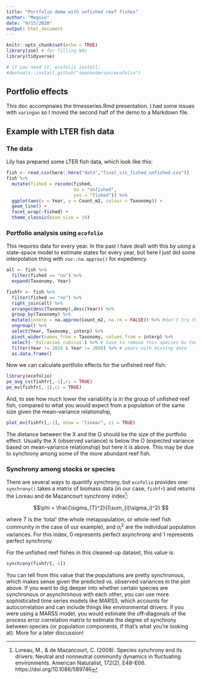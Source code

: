 ---
title: "Portfolio demo with unfished reef fishes"
author: "Megsie"
date: "9/15/2020"
output: html_document
---

```{r setup, include=FALSE}
knitr::opts_chunk$set(echo = TRUE)
library(zoo) # for filling NAs
library(tidyverse)

# if you need it, ecofolio install:
#devtools::install_github("seananderson/ecofolio")
```

## Portfolio effects

This doc accompnaies the timesseries.Rmd presentation. I had some issues with `xaringan` so I moved the second half of the demo to a Markdown file. 

## Example with LTER fish data

### The data

Lily has prepared some LTER fish data, which look like this:
```{r echo=FALSE, eval=TRUE, tidy=FALSE}
fish <- read.csv(here::here("data","final_six_fished_unfished.csv"))
fish %>%
  mutate(fished = recode(fished, 
                         no = "unfished",
                         yes = "fished")) %>%
  ggplot(aes(x = Year, y = Count_m2, colour = Taxonomy)) +
  geom_line() +
  facet_wrap(~fished) +
  theme_classic(base_size = 16)
```

### Portfolio analysis using `ecofolio`

This requires data for every year. In the past I have dealt with this by using a state-space model to estimate states for every year, but here I just did some interpolation thing with `zoo::na.approx()` for expediency.

```{r echo=FALSE}

all <- fish %>% 
  filter(fished == "no") %>%
  expand(Taxonomy, Year)

fishfr <- fish %>%
  filter(fished == "no") %>%
  right_join(all) %>%
  arrange(desc(Taxonomy),desc(Year)) %>%
  group_by(Taxonomy) %>%
  mutate(interp = na.approx(Count_m2, na.rm = FALSE)) %>% #don't try this at home! not sure if it is recommended for fill in NAs
  ungroup() %>%
  select(Year, Taxonomy, interp) %>%
  pivot_wider(names_from = Taxonomy, values_from = interp) %>%
  select(-`Ostracion cubicus`) %>% # have to remove this species bc too many missing yrs
  filter(Year != 2018 & Year != 2006) %>% # years with missing data
  as.data.frame()

```

Now we can calculate portfolio effects for the unfished reef fish:

```{r}
library(ecofolio)
pe_avg_cv(fishfr[,-1],ci = TRUE)
pe_mv(fishfr[,-1],ci = TRUE)
```

And, to see how much lower the variability is in the group of unfished reef fish, compared to what you would expect from a population of the same size given the mean-variance relationship, 

```{r}
plot_mv(fishfr[,-1], show = "linear", ci = TRUE)
```

The distance between the X and the O should be the size of the portfolio effect. Usually the X (observed variance) is below the O (expected variance based on mean-variance relationship) but here it is above. This may be due to synchrony among some of the more abundant reef fish. 

### Synchrony among stocks or species
There are several ways to quantify synchrony, but `ecofolio` provides one:  `synchrony()` takes a matrix of biomass data (in our case, `fishfr`) and returns the Loreau and de Mazancourt synchrony index^[Loreau, M., & de Mazancourt, C. (2008). Species synchrony and its drivers: Neutral and nonneutral community dynamics in fluctuating environments. American Naturalist, 172(2), E48–E66. https://doi.org/10.1086/589746]:

$$\phi = \frac{\sigma_{T}^2}{(\sum_{i}\sigma_i)^2}  $$

where $T$ is the 'total' (the whole metapopulation, or whole reef fish community in the case of our example), and $\sigma_i^2$ are the individual population variances. For this index, 0 represents perfect asynchrony and 1 represents perfect synchrony.

For the unfished reef fishes in this cleaned-up dataset, this value is:
```{r}
synchrony(fishfr[,-1])

```
You can tell from this value that the populations are pretty synchronous, which makes sense given the predicted vs. observed variances in the plot above. If you want to dig deeper into whether certain species are synchronous or asynchronous with each other, you can use more sophisticated time series models like MARSS, which accounts for autocorrelation and can include things like environmental drivers. If you were using a MARSS model, you would estimate the off-diagonals of the process error correlation matrix to estimate the degree of synchrony between species (or population components, if that's what you're looking at). More for a later discussion! 

